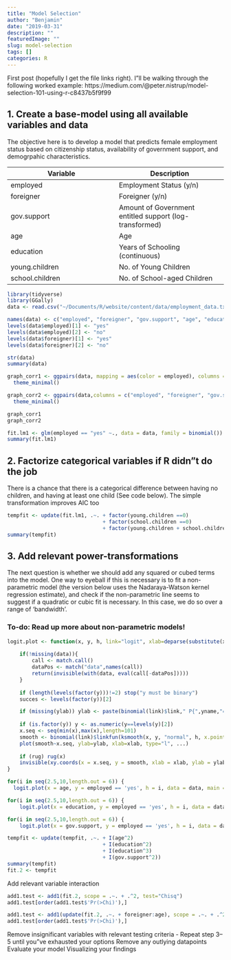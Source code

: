 ```yaml
---
title: "Model Selection"
author: "Benjamin"
date: "2019-03-31"
description: ""
featuredImage: ""
slug: model-selection
tags: []
categories: R
---
```


First post (hopefully I get the file links right). I"ll be walking through the following worked example: https://medium.com/@peter.nistrup/model-selection-101-using-r-c8437b5f9f99

## 1. Create a base-model using all available variables and data
The objective here is to develop a model that predicts female employment status based on citizenship status, availability of government support, and demogrpahic characteristics.

| Variable | Description |
| --- | --- |
| employed | Employment Status (y/n) |
| foreigner | Foreigner (y/n) |
| gov.support | Amount of Government entitled support (log-transformed) |
| age | Age |
| education | Years of Schooling (continuous) |
| young.children | No. of Young Children |
| school.children | No. of School-aged Children |

```r
library(tidyverse)
library(GGally)
data <- read.csv("~/Documents/R/website/content/data/employment_data.txt", sep="", header = TRUE)

names(data) <- c("employed", "foreigner", "gov.support", "age", "education", "young.children", "school.children")
levels(data$employed)[1] <- "yes"
levels(data$employed)[2] <- "no"
levels(data$foreigner)[1] <- "yes"
levels(data$foreigner)[2] <- "no"
```

```r
str(data)
summary(data)

graph_corr1 <- ggpairs(data, mapping = aes(color = employed), columns = c("employed", "foreigner", "gov.support", "age", "education", "young.children", "school.children"), columnLabels = c("employed", "foreigner", "gov.support", "age", "education", "young.children", "school.children"), legend = c(1,1)) +
  theme_minimal()

graph_corr2 <- ggpairs(data,columns = c("employed", "foreigner", "gov.support", "age", "education", "young.children", "school.children"), columnLabels = c("employed", "foreigner", "gov.support", "age", "education", "young.children", "school.children")) +
  theme_minimal()

graph_corr1
graph_corr2
```

```r
fit.lm1 <- glm(employed == "yes" ~., data = data, family = binomial())
summary(fit.lm1)
```

## 2. Factorize categorical variables if R didn"t do the job

There is a chance that there is a categorical difference between having no children, and having at least one child (See code below). The simple transformation improves AIC too <insert AIC reading>

```r
tempfit <- update(fit.lm1, .~. + factor(young.children ==0)
                               + factor(school.children ==0)
                               + factor(young.children + school.children ==0))
summary(tempfit)
```

## 3. Add relevant power-transformations

The next question is whether we should add any squared or cubed terms into the model. One way to eyeball if this is necessary is to fit a non-parametric model (the version below uses the Nadaraya-Watson kernel regression estimate), and check if the non-parametric line seems to suggest if a quadratic or cubic fit is necessary. In this case, we do so over a range of 'bandwidth'.

### To-do: Read up more about non-parametric models! 

```r
logit.plot <- function(x, y, h, link="logit", xlab=deparse(substitute(x)), yname=deparse(substitute(y)), ylab, rug=T, data, ... ) {
  
    if(!missing(data)){
        call <- match.call()
        dataPos <- match("data",names(call))
        return(invisible(with(data, eval(call[-dataPos]))))
    }
  
    if (length(levels(factor(y)))!=2) stop("y must be binary")
    succes <- levels(factor(y))[2]

    if (missing(ylab)) ylab <- paste(binomial(link)$link," P{",yname,"=",succes,"|",xlab,"}", sep="", collapse="")
    
    if (is.factor(y)) y <- as.numeric(y==levels(y)[2])
    x.seq <- seq(min(x),max(x),length=101)
    smooth <- binomial(link)$linkfun(ksmooth(x, y, "normal", h, x.points=x.seq)$y)
    plot(smooth~x.seq, ylab=ylab, xlab=xlab, type="l", ...)
    
    if (rug) rug(x)
    invisible(xy.coords(x = x.seq, y = smooth, xlab = xlab, ylab = ylab))
}

for(i in seq(2.5,10,length.out = 6)) {
  logit.plot(x = age, y = employed == 'yes', h = i, data = data, main = paste0("bandwidth = ",i)) }

for(i in seq(2.5,10,length.out = 6)) {
    logit.plot(x = education, y = employed == 'yes', h = i, data = data, main = paste0("bandwidth = ",i)) }

for(i in seq(2.5,10,length.out = 6)) {
    logit.plot(x = gov.support, y = employed == 'yes', h = i, data = data, main = paste0("bandwidth = ",i)) }

tempfit <- update(tempfit, .~. + I(age^2) 
                               + I(education^2)
                               + I(education^3)
                               + I(gov.support^2))
summary(tempfit)
fit.2 <- tempfit


```

Add relevant variable interaction

```r
add1.test <- add1(fit.2, scope = .~. + .^2, test="Chisq")
add1.test[order(add1.test$'Pr(>Chi)'),]

add1.test <- add1(update(fit.2, .~. + foreigner:age), scope = .~. + .^2, test="Chisq")
add1.test[order(add1.test$'Pr(>Chi)'),]
```

Remove insignificant variables with relevant testing criteria
- Repeat step 3–5 until you"ve exhausted your options
Remove any outlying datapoints
Evaluate your model
Visualizing your findings